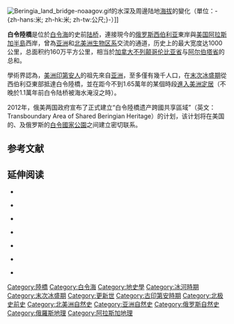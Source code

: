{{Expand language|en|time=2021-09-24}}
{{NoteTA
|G1=U
|1=zh-cn:不列颠哥伦比亚; zh-tw:英屬哥倫比亞; zh-hk:卑詩; zh-sg:卑诗;
|2=zh-hans:阿尔伯塔; zh-hant:亞伯達;
|3=zh-cn:印第安; zh-tw:印地安;
}}
[[File:Beringia_land_bridge-noaagov.gif|thumb]]的水深及周邊陆地[[海拔|海拔]]的變化（單位：-{zh-hans:米; zh-hk:米; zh-tw:公尺;}-）]]

'''白令陸橋'''是位於[[白令海|白令海]]的史前[[陆桥|陆桥]]，連接現今的[[俄罗斯|俄罗斯]][[西伯利亚|西伯利亚]]東岸與[[美国|美国]][[阿拉斯加半島|阿拉斯加半島]]西岸，曾為[[亚洲|亚洲]]和[[北美洲|北美洲]][[生物群系|生物区系]]交流的通道{{r|古生物学名词|植物学名词}}，历史上的最大宽度达1000公里，总面积约160万平方公里，相当於[[加拿大|加拿大]][[不列颠哥伦比亚省|不列颠哥伦比亚省]]与[[阿尔伯塔省|阿尔伯塔省]]的总和{{r|Winter}}。

學術界認為，[[美洲|美洲]][[印第安人|印第安人]]的祖先來自[[亚洲|亚洲]]，至多僅有幾千人口，在[[末次冰盛期|末次冰盛期]]從西伯利亞東部抵達白令陸橋，並在距今不到1.65萬年的某個時段[[遷徙新大陸模型|進入美洲定居]]（不晚於1.1萬年前白令陆桥被海水淹沒之時{{r|Elias|Jakobsson}}）。

2012年，俄美两国政府宣布了正式建立“白令陸橋遗产跨國共享區域”（英文：Transboundary Area of Shared Beringian Heritage）的计划，该计划将在美国的{{le|白令陸橋國家保護區|Bering Land Bridge National Preserve}}、{{le|克魯森施滕角國家紀念區|Cape Krusenstern National Monument}}及俄罗斯的[[白令國家公園|白令國家公園]]之间建立密切联系{{r|NBC}}。

==参考文献==
{{Reflist|refs=
<ref name="古生物学名词">{{cite book |editor=古生物学名词审定委员会 |title=古生物学名词 |edition=(2版) |location=[[北京|北京]] |publisher=[[科学出版社|科学出版社]] |year=2009 |isbn=978-7-03-025433-7 |url=https://www.termonline.cn/word/256083/1 |access-date=2021-09-24 |archive-date=2021-09-24 |archive-url=https://web.archive.org/web/20210924184410/https://www.termonline.cn/word/256083/1 |dead-url=no }}{{zh-cn}}</ref>

<ref name="植物学名词">{{cite book |editor=第二届植物学名词审定委员会 |title=植物学名词 |edition=(2版) |location=[[北京|北京]] |publisher=[[科学出版社|科学出版社]] |year=2019 |isbn=978-7-03-062178-8 |url=https://www.termonline.cn/word/3590/1 |access-date=2021-09-24 |archive-date=2021-09-24 |archive-url=https://web.archive.org/web/20210924184402/https://www.termonline.cn/word/3590/1 |dead-url=no }}{{zh-cn}}</ref>

<ref name="Winter">{{cite web |author=Winter, Barbara |title=A Journey to a New Land |url=https://web.archive.org/web/20150428231158/http://www.sfu.museum/journey/an-en/postsecondaire-postsecondary/pont_beringie-beringia_bridge |year=2005 |website=''www.sfu.museum'' |publisher=virtualmuseum.ca |archive-date=2015-04-28}}</ref>

<ref name="Elias">{{cite journal |last1=Elias |first1=Scott A. |last2=Short |first2=Susan K. |last3=Nelson |first3=C. Hans |last4=Birks |first4=Hilary H. |title=Life and times of the Bering land bridge |journal=''[[Nature|Nature]]'' |year=1996 |volume=382 |issue=6586 |page=60 |bibcode=1996Natur.382...60E |s2cid=4347413 |doi=10.1038/382060a0}}</ref>

<ref name="Jakobsson">{{cite journal |last1=Jakobsson |first1=Martin |last2=Pearce |first2=Christof |last3=Cronin |first3=Thomas M. |last4=Backman |first4=Jan |last5=Anderson |first5=Leif G. |last6=Barrientos |first6=Natalia |last7=Björk |first7=Göran |last8=Coxall |first8=Helen |last9=De Boer |first9=Agatha |last10=Mayer |first10=Larry A. |last11=Mörth |first11=Carl-Magnus |last12=Nilsson |first12=Johan |last13=Rattray |first13=Jayne E. |last14=Stranne |first14=Christian |last15=Semilietov |first15=Igor |last16=O'Regan |first16=Matt |title=Post-glacial flooding of the Beringia Land Bridge dated to 11,000 cal yrs YBP based on new geophysical and sediment records |journal=''{{le|Climate of the Past}}'' |year=2017 |pages=1–22 |doi=10.5194/cp-2017-11 |doi-access=free}}</ref>

<ref name="NBC">{{cite news |author=Llanos, Miguel |title=Ancient land of 'Beringia' gets protection from US, Russia |newspaper=''[[NBC_News|NBC News]]'' |url=https://web.archive.org/web/20120923070230/http://worldnews.nbcnews.com/_news/2012/09/21/13941998-ancient-land-of-beringia-gets-protection-from-us-russia?lite |date=2012-09-21 |archive-date=2012-09-23}}</ref>
}}

==延伸阅读==
{{Portal|地理学}}
{{refbegin}}
* {{cite book |author=Demuth, Bathsheba |title=''{{le|漂移的海岸：白令海峽的環境史|Floating Coast|Floating Coast: An Environmental History of the Bering Strait}}'' |publisher=[[W._W._Norton_&_Company|W. W. Norton & Company]] |location=[[New_York|New York]] |year=2019 |isbn=978-0-393-35832-2}}

* {{cite journal |last1=Fagundes |first1=Nelson J.R. |last2=Kanitz |first2=Ricardo |last3=Eckert |first3=Roberta |last4=Valls |first4=Ana C.S. |last5=Bogo |first5=Mauricio R. |last6=Salzano |first6=Francisco M. |last7=Smith |first7=David Glenn |last8=Silva Jr. |first8=Wilson A. |last9=Zago |first9=Marco A. |last10=Ribeiro-Dos-Santos |first10=Andrea K. |last11=Santos |first11=Sidney E.B. |last12=Petzl-Erler |first12=Maria Luiza |last13=Bonatto |first13=Sandro L. |display-authors=8 |title=Mitochondrial Population Genomics Supports a Single Pre-Clovis Origin with a Coastal Route for the Peopling of the Americas |journal=''{{le|美國人類遺傳學期刊|American Journal of Human Genetics|American Journal of Human Genetics}}'' |volume=82 |issue=3 |pages=583–92 |date=2008-03-03 |pmid=18313026 |pmc=2427228 |doi=10.1016/j.ajhg.2007.11.013 |doi-access=free}}

* {{cite book |author1=Hoffecker, John F. |author2=Elias, Scott A. |title=''Human ecology of Beringia'' |publisher=[[Columbia_University_Press|Columbia University Press]] |location=[[New_York|New York]] |year=2007 |isbn=978-0-231-13060-8 |url=https://books.google.com/books?id=VgomQY3o9U0C |access-date=2016-04-10 |archive-date=2021-08-16 |archive-url=https://web.archive.org/web/20210816223723/https://books.google.com/books?id=VgomQY3o9U0C |dead-url=no }}

* {{cite journal |author1=Hoffecker, J.F. |author2=Elias, S.A. |author3=O'Rourke, D.H. |title=Anthropology. Out of Beringia? |journal=''[[Science|Science]]'' |year=2014 |volume=343 |issue=6174 |pages=979–980 |pmid=24578571 |bibcode=2014Sci...343..979H |s2cid=19479091 |doi=10.1126/science.1250768}}

* {{cite journal |author={{le|喬迪·海伊|Jody Hey|Hey, Jody}} |title=On the Number of New World Founders: A Population Genetic Portrait of the Peopling of the Americas |journal=''{{le|PLOS生物學|PLOS Biology|PLOS Biology}}'' |year=2005 | volume=3 |issue=6 |page=e193 |pmid=15898833 |pmc=1131883 |doi=10.1371/journal.pbio.0030193 |doi-access=free}}

* {{cite book |author={{le|伊芙琳·克里斯塔拉·皮耶魯|E. C. Pielou|Pielou, E.C}} |title=''After the Ice Age: The Return of Life to Glaciated North America'' |publisher=[[University_of_Chicago_Press|University of Chicago Press]] |location=[[Chicago|Chicago]] |year=1992 |isbn=978-0-226-66812-3}}

* {{cite journal |author={{le|希瑟·普林格爾 (作家)|Heather Pringle (writer)|Pringle, Heather}} |title=Welcome to Beringia |journal=''[[Science|Science]]'' |year=2014 |volume=343 |issue=6174 |pages=961–963 |pmid=24578560 |bibcode=2014Sci...343..961P |doi=10.1126/science.343.6174.961}}
{{refend}}

{{洲|state=collapsed}}
{{Authority control}}

[[Category:陸橋|Category:陸橋]]
[[Category:白令海|Category:白令海]]
[[Category:地史學|Category:地史學]]
[[Category:冰河時期|Category:冰河時期]]
[[Category:末次冰盛期|Category:末次冰盛期]]
[[Category:更新世|Category:更新世]]
[[Category:古印第安時期|Category:古印第安時期]]
[[Category:北极史前史|Category:北极史前史]]
[[Category:北美洲自然史|Category:北美洲自然史]]
[[Category:亚洲自然史|Category:亚洲自然史]]
[[Category:俄罗斯自然史|Category:俄罗斯自然史]]
[[Category:俄羅斯地理|Category:俄羅斯地理]]
[[Category:阿拉斯加地理|Category:阿拉斯加地理]]